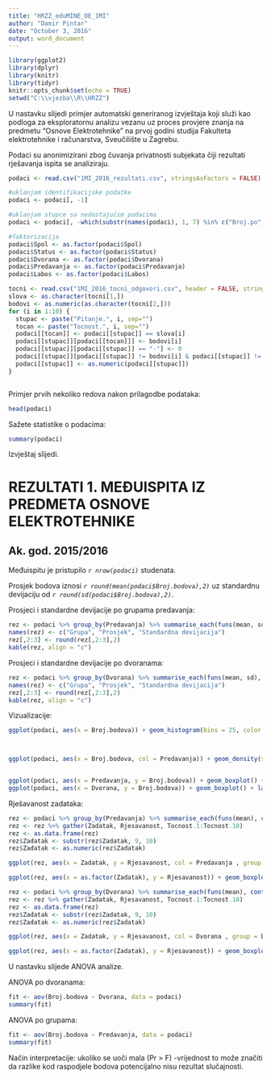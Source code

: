 ```yaml
---
title: "HRZZ_eduMINE_OE_1MI"
author: "Damir Pintar"
date: "October 3, 2016"
output: word_document
---
```


```r
library(ggplot2)
library(dplyr)
library(knitr)
library(tidyr)
knitr::opts_chunk$set(echo = TRUE)
setwd("C:\\vjezba\\R\\HRZZ")
```

U nastavku slijedi primjer automatski generiranog izvještaja koji služi kao podloga za eksploratornu analizu vezanu uz proces provjere znanja na predmetu "Osnove Elektrotehnike" na prvoj godini studija Fakulteta elektrotehnike i računarstva, Sveučilište u Zagrebu.

Podaci su anonimizirani zbog čuvanja privatnosti subjekata čiji rezultati rješavanja ispita se analiziraju.



```r
podaci <- read.csv("1MI_2016_rezultati.csv", stringsAsFactors = FALSE)

#uklanjam identifikacijske podatke
podaci <- podaci[, -1]

#uklanjam stupce sa nedostajućim podacima
podaci <- podaci[, -which(substr(names(podaci), 1, 7) %in% c("Broj.po", "Rang.ma", "Srednja"))]

#faktorizacija
podaci$Spol <- as.factor(podaci$Spol)
podaci$Status <- as.factor(podaci$Status)
podaci$Dvorana <- as.factor(podaci$Dvorana)
podaci$Predavanja <- as.factor(podaci$Predavanja)
podaci$Labos <- as.factor(podaci$Labos)

```

```r
tocni <- read.csv("1MI_2016_tocni_odgovori.csv", header = FALSE, stringsAsFactors = FALSE)
slova <- as.character(tocni[1,])
bodovi <- as.numeric(as.character(tocni[2,]))
for (i in 1:10) {
  stupac <- paste("Pitanje.", i, sep="")
  tocan <- paste("Tocnost.", i, sep="")
  podaci[[tocan]] <- podaci[[stupac]] == slova[i]
  podaci[[stupac]][podaci[[tocan]]] <- bodovi[i]
  podaci[[stupac]][podaci[[stupac]] == "-"] <- 0
  podaci[[stupac]][podaci[[stupac]] != bodovi[i] & podaci[[stupac]] != 0] <- -(bodovi[i]/4)
  podaci[[stupac]] <- as.numeric(podaci[[stupac]])
}



```

Primjer prvih nekoliko redova nakon prilagodbe podataka:

```r
head(podaci)
```

Sažete statistike o podacima:
```r
summary(podaci)
```

Izvještaj slijedi.

# REZULTATI 1. MEĐUISPITA IZ PREDMETA OSNOVE ELEKTROTEHNIKE

## Ak. god. 2015/2016

Međuispitu je pristupilo *`r nrow(podaci)`* studenata.

Prosjek bodova iznosi *`r round(mean(podaci$Broj.bodova),2)`* uz standardnu devijaciju od *`r round(sd(podaci$Broj.bodova),2)`*.

Prosjeci i standardne devijacije po grupama predavanja:
```r
rez <- podaci %>% group_by(Predavanja) %>% summarise_each(funs(mean, sd), Broj.bodova) 
names(rez) <- c("Grupa", "Prosjek", "Standardna devijacija")
rez[,2:3] <- round(rez[,2:3],2)
kable(rez, align = "c")
```


Prosjeci i standardne devijacije po dvoranama:
```r
rez <- podaci %>% group_by(Dvorana) %>% summarise_each(funs(mean, sd), Broj.bodova) 
names(rez) <- c("Grupa", "Prosjek", "Standardna devijacija")
rez[,2:3] <- round(rez[,2:3],2)
kable(rez, align = "c")
```

Vizualizacije:

```r

ggplot(podaci, aes(x = Broj.bodova)) + geom_histogram(bins = 25, color = "deepskyblue", fill = "deepskyblue", alpha = 0.4) + labs(title = "Raspodjela broja bodova", col = "Grupa") + xlab("Broj bodova") + ylab("Broj studenata")



ggplot(podaci, aes(x = Broj.bodova, col = Predavanja)) + geom_density(size = 0.5) + labs(title = "Raspodjela bodova po grupama predavanja", col = "Grupa") + xlab("Broj bodova") + ylab("Gustoća")


ggplot(podaci, aes(x = Predavanja, y = Broj.bodova)) + geom_boxplot() + labs(title = "Boxplot: bodovi po grupama predavanja") + xlab("Grupa") + ylab("Broj bodova") + theme(axis.text.x = element_text(angle = 90, hjust = 1))
ggplot(podaci, aes(x = Dvorana, y = Broj.bodova)) + geom_boxplot() + labs(title = "Boxplot: bodovi po dvoranama") + xlab("Grupa") + ylab("Broj bodova") + theme(axis.text.x = element_text(angle = 90, hjust = 1))

```

Rješavanost zadataka:

```r
rez <- podaci %>% group_by(Predavanja) %>% summarise_each(funs(mean), contains("Tocno")) 
rez <- rez %>% gather(Zadatak, Rjesavanost, Tocnost.1:Tocnost.10)
rez <- as.data.frame(rez)
rez$Zadatak <- substr(rez$Zadatak, 9, 10)
rez$Zadatak <- as.numeric(rez$Zadatak)

ggplot(rez, aes(x = Zadatak, y = Rjesavanost, col = Predavanja , group = Predavanja)) + labs(title = "Rješavanost zadataka po grupama predavanja") +geom_line() + scale_x_continuous(name="Zadatak", limits=c(0.9, 10.1), breaks = 1:10)

ggplot(rez, aes(x = as.factor(Zadatak), y = Rjesavanost)) + geom_boxplot() + labs(title = "Boxplot: rješavanost zadataka po grupama predavanja") + xlab("Zadatak") + ylab("Broj bodova") + theme(axis.text.x = element_text(angle = 90, hjust = 1))

rez <- podaci %>% group_by(Dvorana) %>% summarise_each(funs(mean), contains("Tocno")) 
rez <- rez %>% gather(Zadatak, Rjesavanost, Tocnost.1:Tocnost.10)
rez <- as.data.frame(rez)
rez$Zadatak <- substr(rez$Zadatak, 9, 10)
rez$Zadatak <- as.numeric(rez$Zadatak)

ggplot(rez, aes(x = Zadatak, y = Rjesavanost, col = Dvorana , group = Dvorana)) + labs(title = "Prosječna rješavanost zadataka po dvoranama") +geom_line() + scale_x_continuous(name="Zadatak", limits=c(0.9, 10.1), breaks = 1:10)

ggplot(rez, aes(x = as.factor(Zadatak), y = Rjesavanost)) + geom_boxplot() + labs(title = "Boxplot: rješavanost zadataka po dvoranama") + xlab("Zadatak") + ylab("Broj bodova") + theme(axis.text.x = element_text(angle = 90, hjust = 1))

```

U nastavku slijede ANOVA analize. 

ANOVA po dvoranama:

```r
fit <- aov(Broj.bodova ~ Dvorana, data = podaci)
summary(fit)
```

ANOVA po grupama:

```r
fit <- aov(Broj.bodova ~ Predavanja, data = podaci)
summary(fit)
```

Način interpretacije: ukoliko se uoči mala (Pr > F) -vrijednost to može značiti da razlike kod raspodjele bodova potencijalno nisu rezultat slučajnosti.
